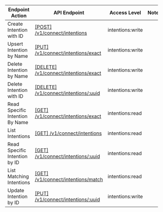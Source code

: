 | Endpoint Action      | API Endpoint           | Access Level   | Note   |
| -------------------- | ---------------------- | -------------- | ------ |
Create Intention with ID|[[POST] /v1/connect/intentions](https://www.consul.io/api-docs/connect/intentions#create-intention-with-id)|intentions:write|
Upsert Intention by Name|[[PUT] /v1/connect/intentions/exact](https://www.consul.io/api-docs/connect/intentions#upsert-intention-by-name)|intentions:write|
Delete Intention by Name|[[DELETE] /v1/connect/intentions/exact](https://www.consul.io/api-docs/connect/intentions#delete-intention-by-name)|intentions:write|
Delete Intention with ID|[[DELETE] /v1/connect/intentions/:uuid](https://www.consul.io/api-docs/connect/intentions#delete-intention-by-id)|intentions:write|
Read Specific Intention By Name|[[GET] /v1/connect/intentions/exact](https://www.consul.io/api-docs/connect/intentions##read-specific-intention-by-name)|intentions:read|
List Intentions|[[GET] /v1/connect/intentions](https://www.consul.io/api-docs/connect/intentions#list-intentions)|intentions:read|
Read Specific Intention by ID|[[GET] /v1/connect/intentions/:uuid](https://www.consul.io/api-docs/connect/intentions#read-specific-intention-by-id)|intentions:read|
List Matching Intentions|[[GET] /v1/connect/intentions/match](https://www.consul.io/api-docs/connect/intentions#list-matching-intentions)|intentions:read|
Update Intention by ID|[[PUT] /v1/connect/intentions/:uuid](https://www.consul.io/api-docs/connect/intentions#update-intention-by-id)|intentions:write|
